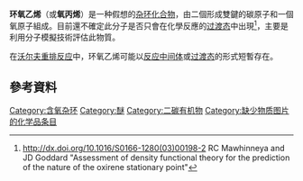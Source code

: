 {{chembox
|ImageFileL1=oxiren.png
|ImageSizeL1=80px
|ImageFileR1=oxirene structure.png
|ImageSizeR1=120px
|ImageFile2=Oxirene-3D-vdW.png
|ImageSize2=150px
|IUPACName=Oxirene
|OtherNames=1,2-epoxyethene , oxacyclopropene
|Section1={{Chembox Identifiers
| CASNo = 157-18-6
| CASNo_Ref = {{cascite|correct|??}}
|   PubChem = 160438
|   SMILES = C1=CO1
|  ChemSpiderID_Ref  = {{chemspidercite|changed|chemspider}}|  ChemSpiderID  =  140985
|  InChI  =  1/C2H2O/c1-2-3-1/h1-2H
|  InChIKey  =  BJEYNNFDAPPGST-UHFFFAOYAU
|  StdInChI_Ref  = {{stdinchicite|changed|chemspider}}|  StdInChI  =  1S/C2H2O/c1-2-3-1/h1-2H
|  StdInChIKey_Ref  = {{stdinchicite|changed|chemspider}}|  StdInChIKey  =  BJEYNNFDAPPGST-UHFFFAOYSA-N
|  MeSHName  =  C012469
|  ChEBI_Ref  = {{ebicite|changed|EBI}}|  ChEBI  =  30973
}}
|Section2={{Chembox Properties
|  Formula=C<sub>2</sub>H<sub>2</sub>O
|  MolarMass=42.04
|  Appearance=
|  Density=
|  MeltingPt=
|  BoilingPt=
|  Solubility=
  }}
|Section3={{Chembox Hazards
|  MainHazards=
|  FlashPt=
|  Autoignition=
  }}
| Section8 = {{Chembox Related
| OtherFunctn = [[环氧乙烷|环氧乙烷]] [[环丙烷|环丙烷]] [[环丙烯|环丙烯]] [[氮丙环|氮丙环]] [[环硫乙烷|环硫乙烷]] [[环硫乙烯|环硫乙烯]]
| Function = 三元环分子
| OtherCpds =
  }}
}}
'''环氧乙烯'''（或'''氧丙烯'''）是一种假想的[[杂环化合物|杂环化合物]]，由二個形成雙鍵的碳原子和一個氧原子組成。目前還不確定此分子是否只會在化學反應的[[过渡态|过渡态]]中出現<ref>http://dx.doi.org/10.1016/S0166-1280(03)00198-2 RC Mawhinneya and JD Goddard "Assessment of density functional theory for the prediction of the nature of the oxirene stationary point"</ref>，主要是利用分子模擬技術評估此物質。

在[[沃尔夫重排反应|沃尔夫重排反应]]中，环氧乙烯可能以[[反应中间体|反应中间体]]或[[过渡态|过渡态]]的形式短暫存在。

==參考資料==
{{reflist}}

{{Organic-compound-stub}}

[[Category:含氧杂环|Category:含氧杂环]]
[[Category:醚|Category:醚]]
[[Category:二碳有机物|Category:二碳有机物]]
[[Category:缺少物质图片的化学品条目|Category:缺少物质图片的化学品条目]]